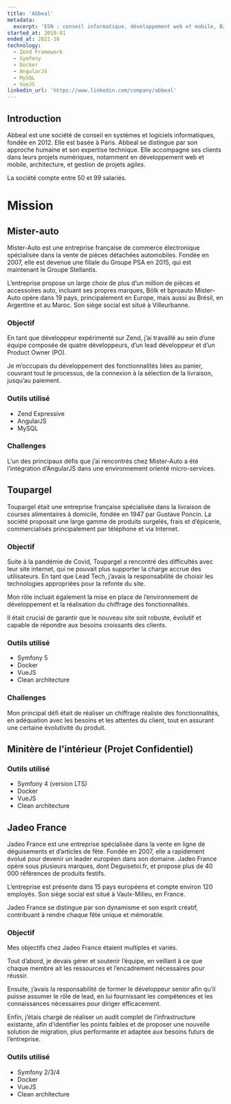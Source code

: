 ```yaml
---
title: 'Abbeal'
metadata:
  excerpt: 'ESN : conseil informatique, développement web et mobile, Bzz Bzz'
started_at: 2018-01
ended_at: 2021-10
technology:
  - Zend Framework
  - Symfony
  - Docker
  - AngularJS
  - MySQL
  - VueJS
linkedin_url: 'https://www.linkedin.com/company/abbeal'
---
```


## Introduction

Abbeal est une société de conseil en systèmes et logiciels informatiques, fondée en 2012. Elle est basée à Paris.
Abbeal se distingue par son approche humaine et son expertise technique. Elle accompagne ses clients dans leurs projets numériques, notamment en développement web et mobile, architecture, et gestion de projets agiles.

La société compte entre 50 et 99 salariés.

# Mission

## Mister-auto

Mister-Auto est une entreprise française de commerce électronique spécialisée dans la vente de pièces détachées automobiles. Fondée en 2007, elle est devenue une filiale du Groupe PSA en 2015, qui est maintenant le Groupe Stellantis.

L’entreprise propose un large choix de plus d’un million de pièces et accessoires auto, incluant ses propres marques, Bölk et bproauto Mister-Auto opère dans 19 pays, principalement en Europe, mais aussi au Brésil, en Argentine et au Maroc. Son siège social est situé à Villeurbanne.

### Objectif

En tant que développeur expérimenté sur Zend, j’ai travaillé au sein d’une équipe composée de quatre développeurs, d’un lead développeur et d’un Product Owner (PO).

Je m’occupais du développement des fonctionnalités liées au panier, couvrant tout le processus, de la connexion à la sélection de la livraison, jusqu’au paiement.

### Outils utilisé

- Zend Expressive
- AngularJS
- MySQL

### Challenges

L’un des principaux défis que j’ai rencontrés chez Mister-Auto a été l’intégration d’AngularJS dans une environnement orienté micro-services.

## Toupargel

Toupargel était une entreprise française spécialisée dans la livraison de courses alimentaires à domicile, fondée en 1947 par Gustave Poncin. La société proposait une large gamme de produits surgelés, frais et d’épicerie, commercialisés principalement par téléphone et via Internet.

### Objectif

Suite à la pandémie de Covid, Toupargel a rencontré des difficultés avec leur site internet, qui ne pouvait plus supporter la charge accrue des utilisateurs. En tant que Lead Tech, j’avais la responsabilité de choisir les technologies appropriées pour la refonte du site.

Mon rôle incluait également la mise en place de l’environnement de développement et la réalisation du chiffrage des fonctionnalités.

Il était crucial de garantir que le nouveau site soit robuste, évolutif et capable de répondre aux besoins croissants des clients.

### Outils utilisé

- Symfony 5
- Docker
- VueJS
- Clean architecture

### Challenges

Mon principal défi était de réaliser un chiffrage réaliste des fonctionnalités, en adéquation avec les besoins et les attentes du client, tout en assurant une certaine évolutivité du produit.

## Minitère de l'intérieur (Projet Confidentiel)

### Outils utilisé

- Symfony 4 (version LTS)
- Docker
- VueJS
- Clean architecture

## Jadeo France

Jadeo France est une entreprise spécialisée dans la vente en ligne de déguisements et d’articles de fête. Fondée en 2007, elle a rapidement évolué pour devenir un leader européen dans son domaine. Jadeo France opère sous plusieurs marques, dont Deguisetoi.fr, et propose plus de 40 000 références de produits festifs.

L’entreprise est présente dans 15 pays européens et compte environ 120 employés. Son siège social est situé à Vaulx-Milieu, en France.

Jadeo France se distingue par son dynamisme et son esprit créatif, contribuant à rendre chaque fête unique et mémorable.

### Objectif

Mes objectifs chez Jadeo France étaient multiples et variés.

Tout d’abord, je devais gérer et soutenir l’équipe, en veillant à ce que chaque membre ait les ressources et l’encadrement nécessaires pour réussir.

Ensuite, j’avais la responsabilité de former le développeur senior afin qu’il puisse assumer le rôle de lead, en lui fournissant les compétences et les connaissances nécessaires pour diriger efficacement.

Enfin, j’étais chargé de réaliser un audit complet de l’infrastructure existante, afin d’identifier les points faibles et de proposer une nouvelle solution de migration, plus performante et adaptée aux besoins futurs de l’entreprise.

### Outils utilisé

- Symfony 2/3/4
- Docker
- VueJS
- Clean architecture
